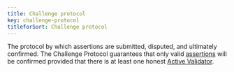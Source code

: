 ```yaml
---
title: Challenge protocol
key: challenge-protocol
titleforSort: Challenge protocol
---
```


The protocol by which assertions are submitted, disputed, and ultimately confirmed. The Challenge Protocol guarantees that only valid [assertions](/intro/glossary#assertion) will be confirmed provided that there is at least one honest [Active Validator](/intro/glossary#active-validator).
